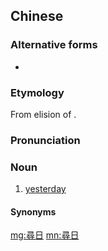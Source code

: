{{also|寻日}}
==Chinese==
{{zh-forms|s=寻日}}

===Alternative forms===
* {{zh-l|琴日|kam4 jat6}}

===Etymology===
From elision of {{zh-l|[[昨晚]][[日]]}}.

===Pronunciation===
{{zh-pron
|c=cam4 jat6
|cat=n
}}

===Noun===
{{zh-noun}}

# {{lb|zh|Cantonese}} [[yesterday]]

====Synonyms====
{{zh-dial|昨天}}

[[mg:尋日]]
[[mn:尋日]]